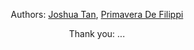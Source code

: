 
<Header title="About" />

Authors: [Joshua Tan](https://joshuatan.com/research), [Primavera De Filippi](https://cyber.harvard.edu/people/pdefilippi)

Thank you: ...

